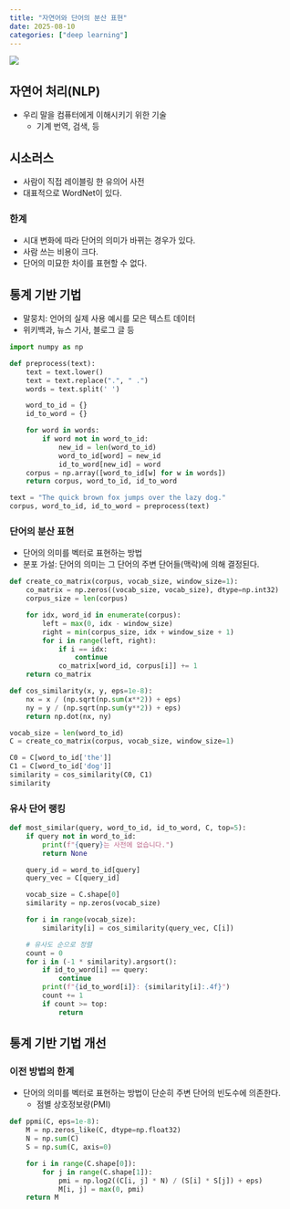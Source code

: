 ```yaml
---
title: "자연어와 단어의 분산 표현"
date: 2025-08-10
categories: ["deep learning"]
---
```


![](/img/stat-thumb.jpg){.post-thumbnail}

## 자연어 처리(NLP)

- 우리 말을 컴퓨터에게 이해시키기 위한 기술
    - 기계 번역, 검색, 등

## 시소러스

- 사람이 직접 레이블링 한 유의어 사전
- 대표적으로 WordNet이 있다.

### 한계

- 시대 변화에 따라 단어의 의미가 바뀌는 경우가 있다.
- 사람 쓰는 비용이 크다.
- 단어의 미묘한 차이를 표현할 수 없다.

## 통계 기반 기법

- 말뭉치: 언어의 실제 사용 예시를 모은 텍스트 데이터
- 위키백과, 뉴스 기사, 블로그 글 등

```python
import numpy as np

def preprocess(text):
    text = text.lower()
    text = text.replace(".", " .")
    words = text.split(' ')

    word_to_id = {}
    id_to_word = {}

    for word in words:
        if word not in word_to_id:
            new_id = len(word_to_id)
            word_to_id[word] = new_id
            id_to_word[new_id] = word
    corpus = np.array([word_to_id[w] for w in words])
    return corpus, word_to_id, id_to_word
```


```python
text = "The quick brown fox jumps over the lazy dog."
corpus, word_to_id, id_to_word = preprocess(text)
```

### 단어의 분산 표현

- 단어의 의미를 벡터로 표현하는 방법
- 분포 가설: 단어의 의미는 그 단어의 주변 단어들(맥락)에 의해 결정된다.

```python
def create_co_matrix(corpus, vocab_size, window_size=1):
    co_matrix = np.zeros((vocab_size, vocab_size), dtype=np.int32)
    corpus_size = len(corpus)

    for idx, word_id in enumerate(corpus):
        left = max(0, idx - window_size)
        right = min(corpus_size, idx + window_size + 1)
        for i in range(left, right):
            if i == idx:
                continue
            co_matrix[word_id, corpus[i]] += 1
    return co_matrix

```

```python
def cos_similarity(x, y, eps=1e-8):
    nx = x / (np.sqrt(np.sum(x**2)) + eps)
    ny = y / (np.sqrt(np.sum(y**2)) + eps)
    return np.dot(nx, ny)
```

```python
vocab_size = len(word_to_id)
C = create_co_matrix(corpus, vocab_size, window_size=1)

C0 = C[word_to_id['the']]
C1 = C[word_to_id['dog']]
similarity = cos_similarity(C0, C1)
similarity
```

### 유사 단어 랭킹

```python
def most_similar(query, word_to_id, id_to_word, C, top=5):
    if query not in word_to_id:
        print(f"{query}는 사전에 없습니다.")
        return None

    query_id = word_to_id[query]
    query_vec = C[query_id]

    vocab_size = C.shape[0]
    similarity = np.zeros(vocab_size)

    for i in range(vocab_size):
        similarity[i] = cos_similarity(query_vec, C[i])

    # 유사도 순으로 정렬
    count = 0
    for i in (-1 * similarity).argsort():
        if id_to_word[i] == query:
            continue
        print(f"{id_to_word[i]}: {similarity[i]:.4f}")
        count += 1
        if count >= top:
            return
```

## 통계 기반 기법 개선

### 이전 방법의 한계

- 단어의 의미를 벡터로 표현하는 방법이 단순히 주변 단어의 빈도수에 의존한다.
    - 점별 상호정보량(PMI)

```python
def ppmi(C, eps=1e-8):
    M = np.zeros_like(C, dtype=np.float32)
    N = np.sum(C)
    S = np.sum(C, axis=0)

    for i in range(C.shape[0]):
        for j in range(C.shape[1]):
            pmi = np.log2((C[i, j] * N) / (S[i] * S[j]) + eps)
            M[i, j] = max(0, pmi)
    return M
```

